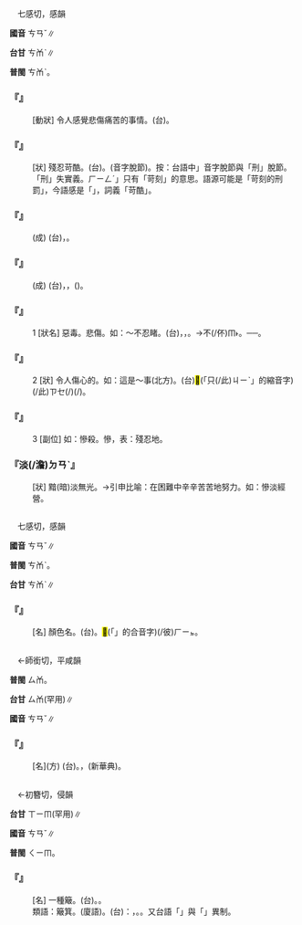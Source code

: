 
=={{ruby|慘|ㄘㄢˇ}}==

　七感切，感韻

'''國音''' <rt>ㄘㄢˇ</rt>∥

'''台甘''' <rt>ㄘㆰˋ</rt>∥

'''普閩''' <rt>ㄘㆰˋ</rt>。

    

==='''『{{ruby|慘|ㄘㄢˇ}}{{ruby|痛|ㄊㄨㄥˋ}}』'''===
: [動狀] 令人感覺悲傷痛苦的事情。(台){{ruby|悽|ㄑㄧ}}{{ruby|慘|ㄘㆰˋ}}。
    

==='''『{{ruby|慘|ㄘㄢˇ}}{{ruby|酷|ㄎㄨˋ}}』'''===
: [狀] 殘忍苛酷。(台){{ruby|殘|ㄗㄢˊ}}{{ruby|忍|ㆢㄧㆬˋ/ㄌㄧㆬˋ}}。{{ruby|酷|ㄎㆦㆶ}}{{ruby|刑|ㄏㄧㄥˊ}}(音字脫節)。按：台語中{{ruby|「|ㄏㄧㄥˊ}}」音字脫節與「刑」脫節。「刑」失實義。{{ruby|「|ㄎㆦㆶ}}<rt>ㄏㄧㄥˊ</rt>」只有「苛刻」的意思。語源可能是「苛刻的刑罰」，今語感是「{{ruby|酷|ㄎㆦㆶ}}{{ruby|刑|ㄏㄧㄥˊ}}」，詞義「苛酷」。
    

==='''『{{ruby|慘|ㄘㄢˇ}}{{ruby|不|ㄅㄨˋ}}{{ruby|忍|ㄖㄣˇ}}{{ruby|睹|ㄉㄨˇ}}』'''===
: (成) (台){{ruby|情|ㄐㄧㄥˊ}}{{ruby|狀|ㄗㆲ˫}}{{ruby|真|ㄐㄧㄣ}}{{ruby|可|ㄎㄜˋ}}{{ruby|憐|ㄌㄧㄢˊ}}，{{ruby|看|ㄎㄨㆩ˪}}{{ruby|<mark>&#xffa45;</mark>|ㆠㆤ˫/ㆠㄨㆤ˫}}{{ruby|做|ㄗㄨㆤ˪/ㄗㄜ˪}}{{ruby|得|ㄉㄧㆵ}}。
    

==='''『{{ruby|慘|ㄘㄢˇ}}{{ruby|澹|ㄉㄢˋ}}{{ruby|經|ㄐㄧㄥ}}{{ruby|營|ㄧㄥˊ}}』'''===
: (成) (台){{ruby|形|ㄏㄧㄥˊ}}{{ruby|容|ㄧㆲˊ}}{{ruby|用|ㄧㆲ˫}}{{ruby|盡|ㄐㄧㄣ˫}}{{ruby|苦|ㄎㆦˋ}}{{ruby|心|ㄒㄧㆬ}}，{{ruby|扑|ㄆㄚㆷ}}{{ruby|拚|ㄅㄧㆩ˪}}{{ruby|做|ㄗㄨㆤ˪/ㄗㄜ˪}}{{ruby|事|ㄙㄨ˫}}{{ruby|業|ㆣㄧㄚㆴ ͘}}，({{ruby|<mark>&#xffa45;</mark>|ㆠㆤ˫/ㆠㄨㆤ˫}}{{ruby|顧|ㄍㆦ˪}}{{ruby|得|ㄉㄧㆵ}}{{ruby|其|ㄍㄧˊ}}{{ruby|他|ㄊㄚ}}{{ruby|一|ㄧㆵ}}{{ruby|切|ㄘㆤ˪}})。
    

==='''『{{ruby|慘|ㄘㄢˇ}}』'''===
:1  [狀名] 惡毒。悲傷。如：～不忍睹。(台){{ruby|彼|ㄏㆤ}}，{{ruby|惡|ㆦㆶ}}{{ruby|毒|ㄉㆦㆶ ͘}}，{{ruby|悲|ㄅㄧ}}{{ruby|慘|ㄘㆰˋ}}{{ruby|丌|ㆤ}}{{ruby|情|ㄐㄧㄥˊ}}{{ruby|形|ㄏㄧㄥˊ}}{{ruby|實|ㄒㄧㆵ ͘}}{{ruby|不|ㄅㄨㆵ}}{{ruby|忍|ㆢㄧㆬˋ/ㄌㄧㆬˋ}}{{ruby|心|ㄒㄧㆬ}}{{ruby|看|ㄎㄨㆩ˪}}。→不(/伓)<rt>ㆬ˫</rt>{{ruby|敢|ㄍㆩˋ}}{{ruby|看|ㄎㄨㆩ˪}}。──{{ruby|真|ㄐㄧㄣ}}{{ruby|情|ㄐㄧㆩˊ}}{{ruby|丌|ㆤ}}{{ruby|悽|ㄑㄧ}}{{ruby|慘|ㄘㆰˋ}}。
    

==='''『{{ruby|慘|ㄘㄢˇ}}』'''===
:2  [狀] 令人傷心的。如：這是～事(北方)。(台)<mark>&#xffacb;</mark>(「只(/此)<rt>ㄐㄧˋ</rt>{{ruby|個|ㆤˊ}}」的縮音字)(/此)<rt>ㄗㆤ</rt>{{ruby|是|ㄒㄧ˫}}{{ruby|悽|ㄑㄧ}}{{ruby|慘|ㄘㆰˋ}}{{ruby|丌|ㆤ}}{{ruby|載|ㄉㄞ˫}}(/{{ruby|戴|ㄉㄞ˪}}){{ruby|事|ㄐㄧ˪}}(/{{ruby|事|ㄉㄞ˫}}{{ruby|情|ㄐㄧ˪}})。
    

==='''『{{ruby|慘|ㄘㄢˇ}}』'''===
:3  [副位] 如：慘殺。慘，表：殘忍地。
    

==='''『{{ruby|慘|ㄘㄢˇ}}淡(/澹)<rt>ㄉㄢˋ</rt>』'''===
: [狀] 黯(暗)淡無光。→引申比喻：在困難中辛辛苦苦地努力。如：慘淡經營。
    

=={{ruby|黲|ㄘㄢˇ}}==

　七感切，感韻

'''國音''' <rt>ㄘㄢˇ</rt>∥

'''普閩''' <rt>ㄘㆰˋ</rt>。

'''台甘''' <rt>ㄘㆰˋ</rt>∥

    

==='''『{{ruby|黲|ㄘㄢˇ}}』'''===
: [名] 顏色名。(台){{ruby|色|ㄒㄧㆤㆶ}}{{ruby|致|ㄉㄧ˫}}{{ruby|丌|ㆤ}}{{ruby|名|ㄇㄧㄚˊ}}。{{ruby|淺|ㄑㄧㄢˋ}}{{ruby|青|ㄑㆪ}}{{ruby|烏|ㆦ}}{{ruby|色|ㄒㄧㆤㆶ}}{{ruby|像|ㄑㄧㆧ˫/ㄑㄧㆫ˫}}{{ruby|物|ㄇㆭㆷ ͘/ㄇㄧㆷ ͘}}{{ruby|件|ㄍㄧㆩ˫}}{{ruby|生|ㄙㆥ/ㄒㆪ}}{{ruby|菰|ㄍㆦ}}<mark>&#xf8fbe;</mark>(「{{ruby|彼|ㄏㄧˋ}}{{ruby|一|ㄐㄧㆵ ͘}}」的合音字)(/彼)<rt>ㄏㄧㆵ</rt>{{ruby|款|ㄎㄨㄢˋ}}{{ruby|丌|ㆤ}}{{ruby|色|ㄒㄧㆤㆶ}}。
    

=={{ruby|穇|ㄘㄢˇ}}==

　←師銜切，平咸韻{{ruby|＝|ㄕㄢ}}

'''普閩''' <rt>ㄙㆰ</rt>。

'''台甘''' <rt>ㄙㆰ</rt>(罕用)∥

'''國音''' <rt>ㄘㄢˇ</rt>∥

    

==='''『{{ruby|穇|ㄘㄢˇ}}』'''===
: [名](方) (台){{ruby|一|ㄐㄧㆵ ͘}}{{ruby|種|ㄐㄧㆲˋ}}{{ruby|五|ㄫㆦˋ}}{{ruby|穀|ㄍㆦㆶ}}。{{ruby|籽|ㄐㄧˋ}}{{ruby|實|ㄒㄧㆵ ͘}}{{ruby|會|ㄨㆤ˫/ㆤ˫}}{{ruby|食|ㄐㄧㄚㆷ ͘}}{{ruby|得|ㄉㄧㆵ}}，{{ruby|亦|ㄧㄚㆷ ͘}}{{ruby|會|ㄨㆤ˫/ㆤ˫}}{{ruby|得|ㄉㄧㆵ}}{{ruby|做|ㄗㄨㆤ˪/ㄗㄜ˪}}{{ruby|飼|ㄑㄧ˫}}{{ruby|料|ㄌㄧㄠ˫}}(新華典)。
    

=={{ruby|篸|ㄘㄢˇ}}==

　←初簪切，侵韻{{ruby|＝|ㄘㄣ}}

'''台甘''' <rt>ㄒㄧㆬ</rt>(罕用)∥

'''國音''' <rt>ㄘㄢˇ</rt>∥

'''普閩''' <rt>ㄑㄧㆬ</rt>。

    

==='''『{{ruby|篸|ㄘㄢˇ}}』'''===
: [名] 一種簸{{ruby|箕|·ㄐㄧ}}。(台){{ruby|一|ㄐㄧㆵ ͘}}{{ruby|種|ㄐㄧㆲˋ}}{{ruby|糞|ㄅㄨㄣ˪}}{{ruby|箕|ㄍㄧ}}。{{ruby|畚|ㄅㄨㄣˋ}}{{ruby|箕|ㄍㄧ}}。
:類語：簸箕。{{ruby|糞|ㄅㄨㄣ˪}}{{ruby|斗|ㄉㄠˋ}}(廈語)。(台){{ruby|按|ㄢ˪}}：{{ruby|普|ㄆㆦˋ}}{{ruby|閩|ㆠㄧㄣˊ}}{{ruby|典|ㄉㄧㄢˋ}}{{ruby|以|ㄧˋ}}{{ruby|糞|ㄅㄨㄣ˪}}{{ruby|箕|ㄍㄧ}}，{{ruby|糞|ㄅㄨㄣ˪}}{{ruby|斗|ㄉㄠˋ}}{{ruby|釋|ㄒㄧㆤㆶ}}{{ruby|簸|ㄅㄛˋ}}{{ruby|箕|·ㄐㄧ}}。{{ruby|而|ㆢㄧˊ/ㄌㄧˊ}}{{ruby|簸|ㄅㄨㄚ˪}}{{ruby|箕|ㄍㄧ}}{{ruby|之|ㄐㄧ}}{{ruby|制|ㄗㆤ˪}}{{ruby|似|ㄙㄨ˫}}{{ruby|指|ㄐㄧˋ}}{{ruby|台|ㄉㄞˊ}}{{ruby|灣|ㄨㄢˊ}}{{ruby|丌|ㆤ}}{{ruby|<mark>&#xffc75;</mark>|ㄍㆰˋ}}{{ruby|仔|ㄚ}}。又台語「{{ruby|糞|ㄅㄨㄣ˪}}{{ruby|斗|ㄉㄠˋ}}」與「{{ruby|糞|ㄅㄨㄣ˪}}{{ruby|箕|ㄍㄧ}}」異制。
:
    
